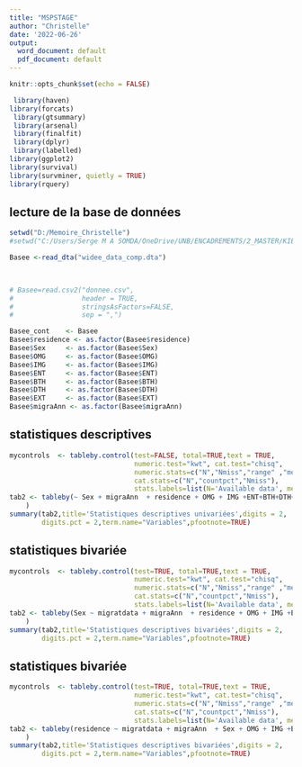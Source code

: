 ```yaml
---
title: "MSPSTAGE"
author: "Christelle"
date: '2022-06-26'
output:
  word_document: default
  pdf_document: default
---
```


```r
knitr::opts_chunk$set(echo = FALSE)
```

```r
 library(haven) 
library(forcats)
 library(gtsummary)
 library(arsenal)
 library(finalfit)
 library(dplyr)
 library(labelled)
library(ggplot2)
library(survival)
library(survminer, quietly = TRUE)
library(rquery)
```


## lecture de la base de données

```r
setwd("D:/Memoire_Christelle")
#setwd("C:/Users/Serge M A SOMDA/OneDrive/UNB/ENCADREMENTS/2_MASTER/KIEMDE CHRISTELLE/Data/Data_Script_220817")

Basee <-read_dta("widee_data_comp.dta")


 
# Basee=read.csv2("donnee.csv",
#                 header = TRUE,
#                 stringsAsFactors=FALSE,
#                 sep = ",")


```



```r
Basee_cont    <- Basee
Basee$residence <- as.factor(Basee$residence)
Basee$Sex     <- as.factor(Basee$Sex)
Basee$OMG     <- as.factor(Basee$OMG)
Basee$IMG     <- as.factor(Basee$IMG)
Basee$ENT     <- as.factor(Basee$ENT)
Basee$BTH     <- as.factor(Basee$BTH)
Basee$DTH     <- as.factor(Basee$DTH)
Basee$EXT     <- as.factor(Basee$EXT)
Basee$migraAnn <- as.factor(Basee$migraAnn)

```


## statistiques descriptives


```r
mycontrols  <- tableby.control(test=FALSE, total=TRUE,text = TRUE,
                               numeric.test="kwt", cat.test="chisq",
                               numeric.stats=c("N","Nmiss","range" ,"medianq1q3","meansd"),
                               cat.stats=c("N","countpct","Nmiss"),
                               stats.labels=list(N='Available data', meansd="Mean(sd)", medianq1q3='Median(IQR)',Nmiss="Missing", range="min-max"))
tab2 <- tableby(~ Sex + migraAnn  + residence + OMG + IMG +ENT+BTH+DTH+EXT, data=Basee, control=mycontrols
    )
summary(tab2,title='Statistiques descriptives univariées',digits = 2,
        digits.pct = 2,term.name="Variables",pfootnote=TRUE)

```

## statistiques bivariée

```r

mycontrols  <- tableby.control(test=TRUE, total=TRUE,text = TRUE,
                               numeric.test="kwt", cat.test="chisq",
                               numeric.stats=c("N","Nmiss","range" ,"medianq1q3","meansd"),
                               cat.stats=c("N","countpct","Nmiss"),
                               stats.labels=list(N='Available data', meansd="Mean(sd)", medianq1q3='Median(IQR)',Nmiss="Missing", range="min-max"))
tab2 <- tableby(Sex ~ migratdata + migraAnn  + residence + OMG + IMG +ENT+BTH+DTH +EXT, data=Basee, control=mycontrols
    )
summary(tab2,title='Statistiques descriptives bivariées',digits = 2,
        digits.pct = 2,term.name="Variables",pfootnote=TRUE)

```



## statistiques bivariée

```r

mycontrols  <- tableby.control(test=TRUE, total=TRUE,text = TRUE,
                               numeric.test="kwt", cat.test="chisq",
                               numeric.stats=c("N","Nmiss","range" ,"medianq1q3","meansd"),
                               cat.stats=c("N","countpct","Nmiss"),
                               stats.labels=list(N='Available data', meansd="Mean(sd)", medianq1q3='Median(IQR)',Nmiss="Missing", range="min-max"))
tab2 <- tableby(residence ~ migratdata + migraAnn  + Sex + OMG + IMG +ENT+BTH+DTH+EXT , data=Basee, control=mycontrols
    )
summary(tab2,title='Statistiques descriptives bivariées',digits = 2,
        digits.pct = 2,term.name="Variables",pfootnote=TRUE)

```


